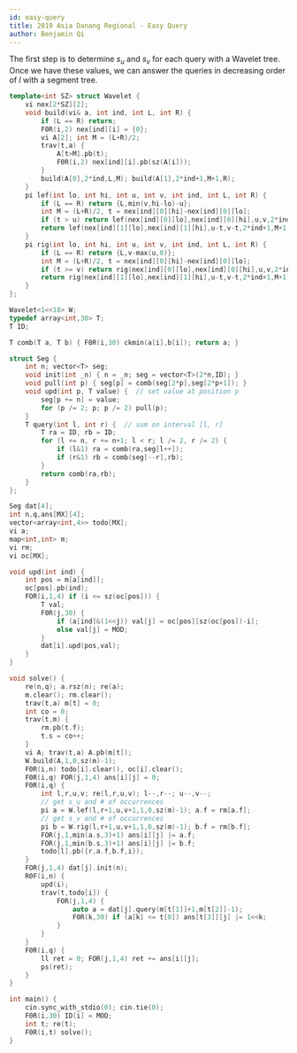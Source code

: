 ```yaml
---
id: easy-query
title: 2019 Asia Danang Regional - Easy Query
author: Benjamin Qi
---
```


<IncompleteSection />

The first step is to determine $s_u$ and $s_v$ for each query with a Wavelet tree. Once we have these values, we can answer the queries in decreasing order of $l$ with a segment tree.

<Spoiler title="Solution">

```cpp
template<int SZ> struct Wavelet {
    vi nex[2*SZ][2];
    void build(vi& a, int ind, int L, int R) { 
        if (L == R) return;
        F0R(i,2) nex[ind][i] = {0};
        vi A[2]; int M = (L+R)/2;
        trav(t,a) {
            A[t>M].pb(t);
            F0R(i,2) nex[ind][i].pb(sz(A[i]));
        }
        build(A[0],2*ind,L,M); build(A[1],2*ind+1,M+1,R);
    }
    pi lef(int lo, int hi, int u, int v, int ind, int L, int R) {
        if (L == R) return {L,min(v,hi-lo)-u};
        int M = (L+R)/2, t = nex[ind][0][hi]-nex[ind][0][lo];
        if (t > u) return lef(nex[ind][0][lo],nex[ind][0][hi],u,v,2*ind,L,M);
        return lef(nex[ind][1][lo],nex[ind][1][hi],u-t,v-t,2*ind+1,M+1,R);
    }
    pi rig(int lo, int hi, int u, int v, int ind, int L, int R) {
        if (L == R) return {L,v-max(u,0)};
        int M = (L+R)/2, t = nex[ind][0][hi]-nex[ind][0][lo];
        if (t >= v) return rig(nex[ind][0][lo],nex[ind][0][hi],u,v,2*ind,L,M);
        return rig(nex[ind][1][lo],nex[ind][1][hi],u-t,v-t,2*ind+1,M+1,R);
    }
};

Wavelet<1<<18> W;
typedef array<int,30> T;
T ID;

T comb(T a, T b) { F0R(i,30) ckmin(a[i],b[i]); return a; } 

struct Seg { 
    int n; vector<T> seg;
    void init(int _n) { n = _n; seg = vector<T>(2*n,ID); }
    void pull(int p) { seg[p] = comb(seg[2*p],seg[2*p+1]); }
    void upd(int p, T value) {  // set value at position p
        seg[p += n] = value;
        for (p /= 2; p; p /= 2) pull(p);
    }
    T query(int l, int r) {  // sum on interval [l, r]
        T ra = ID, rb = ID; 
        for (l += n, r += n+1; l < r; l /= 2, r /= 2) {
            if (l&1) ra = comb(ra,seg[l++]);
            if (r&1) rb = comb(seg[--r],rb);
        }
        return comb(ra,rb);
    }
};

Seg dat[4];
int n,q,ans[MX][4];
vector<array<int,4>> todo[MX];
vi a;
map<int,int> m;
vi rm;
vi oc[MX];

void upd(int ind) {
    int pos = m[a[ind]];
    oc[pos].pb(ind);
    FOR(i,1,4) if (i <= sz(oc[pos])) {
        T val;
        F0R(j,30) {
            if (a[ind]&(1<<j)) val[j] = oc[pos][sz(oc[pos])-i];
            else val[j] = MOD;
        }
        dat[i].upd(pos,val);
    }
}

void solve() {
    re(n,q); a.rsz(n); re(a);
    m.clear(); rm.clear();
    trav(t,a) m[t] = 0;
    int co = 0; 
    trav(t,m) {
        rm.pb(t.f);
        t.s = co++;
    }
    vi A; trav(t,a) A.pb(m[t]);
    W.build(A,1,0,sz(m)-1);
    F0R(i,n) todo[i].clear(), oc[i].clear();
    F0R(i,q) FOR(j,1,4) ans[i][j] = 0;
    F0R(i,q) {
        int l,r,u,v; re(l,r,u,v); l--,r--; u--,v--;
        // get s_u and # of occurrences
        pi a = W.lef(l,r+1,u,v+1,1,0,sz(m)-1); a.f = rm[a.f]; 
        // get s_v and # of occurrences
        pi b = W.rig(l,r+1,u,v+1,1,0,sz(m)-1); b.f = rm[b.f];
        FOR(j,1,min(a.s,3)+1) ans[i][j] |= a.f;
        FOR(j,1,min(b.s,3)+1) ans[i][j] |= b.f;
        todo[l].pb({r,a.f,b.f,i});
    }
    FOR(j,1,4) dat[j].init(n);
    R0F(i,n) {
        upd(i);
        trav(t,todo[i]) {
            FOR(j,1,4) {
                auto a = dat[j].query(m[t[1]]+1,m[t[2]]-1);
                F0R(k,30) if (a[k] <= t[0]) ans[t[3]][j] |= 1<<k;
            }
        }
    }
    F0R(i,q) {
        ll ret = 0; FOR(j,1,4) ret += ans[i][j];
        ps(ret);
    }
}

int main() {
    cin.sync_with_stdio(0); cin.tie(0); 
    F0R(i,30) ID[i] = MOD;
    int t; re(t);
    F0R(i,t) solve();
}
```

</Spoiler>
